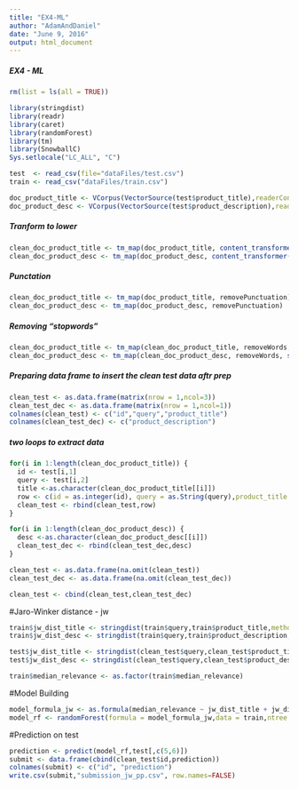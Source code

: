 ```yaml
---
title: "EX4-ML"
author: "AdamAndDaniel"
date: "June 9, 2016"
output: html_document
---
```

##### EX4 - ML
```r
rm(list = ls(all = TRUE))

library(stringdist)
library(readr)
library(caret)
library(randomForest)
library(tm)   
library(SnowballC)  
Sys.setlocale("LC_ALL", "C")
```



```r
test  <- read_csv(file="dataFiles/test.csv")
train <- read_csv("dataFiles/train.csv")

doc_product_title <- VCorpus(VectorSource(test$product_title),readerControl = list(language = "lat"))
doc_product_desc <- VCorpus(VectorSource(test$product_description),readerControl = list(language = "lat")) 

```

##### Tranform to lower
```r
clean_doc_product_title <- tm_map(doc_product_title, content_transformer(tolower))
clean_doc_product_desc <- tm_map(doc_product_desc, content_transformer(tolower))
```
##### Punctation
```r
clean_doc_product_title <- tm_map(doc_product_title, removePunctuation)
clean_doc_product_desc <- tm_map(doc_product_desc, removePunctuation)

```
##### Removing “stopwords” 
```r
clean_doc_product_title <- tm_map(clean_doc_product_title, removeWords, stopwords("english"))   
clean_doc_product_desc <- tm_map(clean_doc_product_desc, removeWords, stopwords("english"))   
```

##### Preparing data frame to insert the clean test data aftr prep
```r
clean_test <- as.data.frame(matrix(nrow = 1,ncol=3))
clean_test_dec <- as.data.frame(matrix(nrow = 1,ncol=1))
colnames(clean_test) <- c("id","query","product_title")
colnames(clean_test_dec) <- c("product_description")
```

##### two loops to extract data 
```r
for(i in 1:length(clean_doc_product_title)) {
  id <- test[i,1]
  query <- test[i,2]
  title <-as.character(clean_doc_product_title[[i]])
  row <- c(id = as.integer(id), query = as.String(query),product_title = as.String(title),product_description = "")  
  clean_test <- rbind(clean_test,row)
}

for(i in 1:length(clean_doc_product_desc)) {
  desc <-as.character(clean_doc_product_desc[[i]])
  clean_test_dec <- rbind(clean_test_dec,desc)
}
```

```r
clean_test <- as.data.frame(na.omit(clean_test))
clean_test_dec <- as.data.frame(na.omit(clean_test_dec))

clean_test <- cbind(clean_test,clean_test_dec)
```

#Jaro-Winker distance - jw 

```r
train$jw_dist_title <- stringdist(train$query,train$product_title,method = "jw") 
train$jw_dist_desc <- stringdist(train$query,train$product_description,method = "jw") 

test$jw_dist_title <- stringdist(clean_test$query,clean_test$product_title,method = "jw") 
test$jw_dist_desc <- stringdist(clean_test$query,clean_test$product_description,method = "jw") 

train$median_relevance <- as.factor(train$median_relevance)
```

#Model Building

```r

model_formula_jw <- as.formula(median_relevance ~ jw_dist_title + jw_dist_desc )
model_rf <- randomForest(formula = model_formula_jw,data = train,ntree = 500, method="class")

```

#Prediction on test

```r

prediction <- predict(model_rf,test[,c(5,6)])
submit <- data.frame(cbind(clean_test$id,prediction))
colnames(submit) <- c("id", "prediction")
write.csv(submit,"submission_jw_pp.csv", row.names=FALSE)
```




